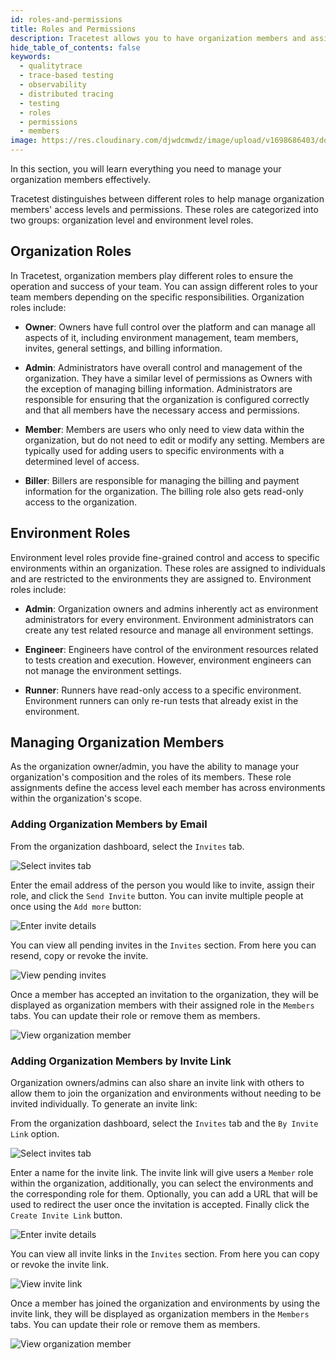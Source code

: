 ```yaml
---
id: roles-and-permissions
title: Roles and Permissions
description: Tracetest allows you to have organization members and assign them to environments
hide_table_of_contents: false
keywords:
  - qualitytrace
  - trace-based testing
  - observability
  - distributed tracing
  - testing
  - roles
  - permissions
  - members
image: https://res.cloudinary.com/djwdcmwdz/image/upload/v1698686403/docs/Blog_Thumbnail_14_rsvkmo.jpg
---
```


In this section, you will learn everything you need to manage your organization members effectively.

Tracetest distinguishes between different roles to help manage organization members' access levels and permissions. These roles are categorized into two groups: organization level and environment level roles.

## Organization Roles

In Tracetest, organization members play different roles to ensure the operation and success of your team. You can assign different roles to your team members depending on the specific responsibilities. Organization roles include:

- __Owner__: Owners have full control over the platform and can manage all aspects of it, including environment management, team members, invites, general settings, and billing information.

- __Admin__: Administrators have overall control and management of the organization. They have a similar level of permissions as Owners with the exception of managing billing information. Administrators are responsible for ensuring that the organization is configured correctly and that all members have the necessary access and permissions.

- __Member__: Members are users who only need to view data within the organization, but do not need to edit or modify any setting. Members are typically used for adding users to specific environments with a determined level of access.

- __Biller__: Billers are responsible for managing the billing and payment information for the organization. The billing role also gets read-only access to the organization.

## Environment Roles

Environment level roles provide fine-grained control and access to specific environments within an organization. These roles are assigned to individuals and are restricted to the environments they are assigned to. Environment roles include:

- __Admin__: Organization owners and admins inherently act as environment administrators for every environment. Environment administrators can create any test related resource and manage all environment settings.

- __Engineer__: Engineers have control of the environment resources related to tests creation and execution. However, environment engineers can not manage the environment settings.

- __Runner__: Runners have read-only access to a specific environment. Environment runners can only re-run tests that already exist in the environment.

## Managing Organization Members

As the organization owner/admin, you have the ability to manage your organization's composition and the roles of its members. These role assignments define the access level each member has across environments within the organization's scope.

### Adding Organization Members by Email

From the organization dashboard, select the `Invites` tab.

![Select invites tab](../img/members-email-01.png)

Enter the email address of the person you would like to invite, assign their role, and click the `Send Invite` button. You can invite multiple people at once using the `Add more` button:

![Enter invite details](../img/members-email-02.png)

You can view all pending invites in the `Invites` section. From here you can resend, copy or revoke the invite.

![View pending invites](../img/members-email-03.png)

Once a member has accepted an invitation to the organization, they will be displayed as organization members with their assigned role in the `Members` tabs. You can update their role or remove them as members.

![View organization member](../img/members-email-04.png)

### Adding Organization Members by Invite Link

Organization owners/admins can also share an invite link with others to allow them to join the organization and environments without needing to be invited individually. To generate an invite link:

From the organization dashboard, select the `Invites` tab and the `By Invite Link` option.

![Select invites tab](../img/members-invite-01.png)

Enter a name for the invite link. The invite link will give users a `Member` role within the organization, additionally, you can select the environments and the corresponding role for them. Optionally, you can add a URL that will be used to redirect the user once the invitation is accepted. Finally click the `Create Invite Link` button.

![Enter invite details](../img/members-invite-02.png)

You can view all invite links in the `Invites` section. From here you can copy or revoke the invite link.

![View invite link](../img/members-invite-03.png)

Once a member has joined the organization and environments by using the invite link, they will be displayed as organization members in the `Members` tabs. You can update their role or remove them as members.

![View organization member](../img/members-invite-04.png)